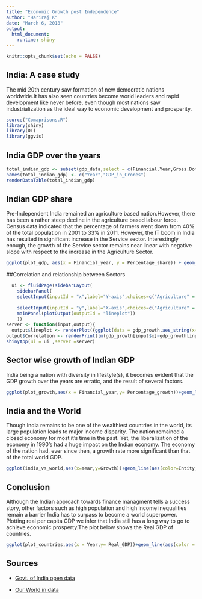 ```yaml
---
title: "Economic Growth post Independence"
author: "Hariraj K"
date: "March 6, 2018"
output: 
  html_document:
    runtime: shiny
---
```


```r
knitr::opts_chunk$set(echo = FALSE)
```

## India: A case study
 The mid 20th century saw formation of new democratic nations worldwide.It has also seen countries become world leaders and rapid development like never before,
even though most nations saw industrialization as the ideal way to economic development and prosperity.


```r
source("Comaprisons.R")
library(shiny)
library(DT)
library(ggvis)

```

## India GDP over the years

```r
total_indian_gdp <- subset(gdp_data,select = c(Financial.Year,Gross.Domestic.Product..in.Rs..Cr..at.2004.05.Prices))
names(total_indian_gdp) <- c("Year","GDP_in_Crores")
renderDataTable(total_indian_gdp)
```

## Indian GDP share

Pre-Independent India remained an agriculture based nation.However, there has been a rather steep decline in the agriculture based labour force. Census data indicated that the percentage of farmers went down from 40% of the total population in 2001 to 33% in 2011. However, the IT boom in India has resulted in significant increase in the Service sector. Interestingly enough, the growth of the Service sector remains near linear with negative slope with respect to the increase in the Agriculture Sector.

```r
ggplot(plot_gdp, aes(x = Financial_year, y = Percentage_share)) + geom_line(aes(color = Sector,group = Sector))

```

##Correlation and relationship between Sectors 

```r
  ui <- fluidPage(sidebarLayout(
    sidebarPanel(
    selectInput(inputId = "x",label="Y-axis",choices=c("Agriculture" = "Agriculture","Agriculture Allied Services" = "Agriculture_allied_services","Industry"="Industry", "Mining and Quarrying"="Mining_and_quarrying","Manufacturing"="Manufacturing","Services"="Services"),selected = "Agriculture"),
    
    selectInput(inputId = "y",label="X-axis",choices=c("Agriculture" = "Agriculture","Agriculture Allied Services" = "Agriculture_allied_services","Industry"="Industry", "Mining and Quarrying"="Mining_and_quarrying","Manufacturing"="Manufacturing","Services"="Services"),selected = "Agriculture")),
    mainPanel(plotOutput(outputId = "lineplot"))
    ))
server <- function(input,output){
  output$lineplot <- renderPlot({ggplot(data = gdp_growth,aes_string(x=input$x,y=input$y))+geom_line()})}
output$Correlation <- renderPrint(lm(gdp_growth[input$x]~gdp_growth[input$y]))
shinyApp(ui = ui ,server =server)
```

## Sector wise growth of Indian GDP

India being a nation with diversity in lifestyle(s), it becomes evident that the GDP growth over the years are erratic, and the result of several factors.

```r
ggplot(plot_growth,aes(x = Financial_year,y= Percentage_growth))+geom_line(aes(color = Sector,group = Sector)) + xlab("Financial Year") + ylab("Percentage Growth")

```

## India and the World

Though India remains to be one of the wealthiest countries in the world, its large population leads to major income disparity. The nation remained a closed economy for most it’s time in the past. Yet, the liberalization of the economy in 1990's had a huge impact on the Indian economy. The economy of the nation had, ever since then, a growth rate more significant than that of the total world GDP.
```r
ggplot(india_vs_world,aes(x=Year,y=Growth))+geom_line(aes(color=Entity,group=Entity))+xlab("Year")+ylab("Growth of GDP relative to the year 1950")
```

## Conclusion

Although the Indian approach towards finance managment tells a success story, other factors such as high population and high income inequalities remain a barrier India has to surpass to become a world superpower. Plotting real per capita GDP we infer that India still has a long way to go to achieve economic prosperty.The plot below shows the Real GDP of countries.
```r
ggplot(plot_countries,aes(x = Year,y= Real_GDP))+geom_line(aes(color = Entity,group = Entity))
```

## Sources
- [Govt. of India open data](data.gov.in)

- [Our World in data](ourworldindata.org)